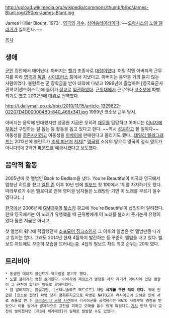http://upload.wikimedia.org/wikipedia/commons/thumb/b/bc/James-Blunt.jpg/250px-James-Blunt.jpg

James Hillier Blount. 1973-. [[영국]]의 [[가수]]. [[싱어송라이터]]이다. ~~[[오아시스]]의 [[노엘 갤러거]]가 싫어한다.~~

[[목차]]
== 생애 ==
[[군인]] 집안에서 태어났다. 아버지는 [[헬기]] 조종사로 [[대령]]이었다. 어릴 적엔 아버지의 근무지를 따라 [[영국]]과 [[독일]], [[사이프러스]] 등에서 지냈다고. 아버지는 음악을 거의 듣지 않는 사람이었다. 블런트는 군 장학금을 받아 대학에 다녔고 1996년에 졸업하여 [영국육군사관학교|샌드허스트]에 들어가 [[장교]]로 [[임관]]하였다. [[근위대]]에서 근무하다 [[코소보]]에 파병되기도 했고 2002년에 [[대위]]로 전역했다.

http://i.dailymail.co.uk/i/pix/2010/11/15/article-1329822-02207D4D000004B0-840_468x341.jpg
1999년 코소보 근무 당시.

아버지는 음악에 반대했지만 성공한 지금은 오히려 [[재무]]를 담당하고 어머니는 [[이비자]]에 [[부동산]] 구입하는 걸 돕는 등 활동을 돕고 있다고 한다. ~~역시 [[성공]]하고 볼 일이다~~ 여동생을 [[결혼]]시키려고 여동생을 [[이베이]]에 판매한다고 올리기도 했다...[[데일리 텔레그래프]]는 2012년에 블런트가 [[조세 피난처]] [[저지]][* [[영국]][[왕]] 소유의 땅으로 영국의 정식 영토가 아니다!]에 2백만 [[파운드]]를 예금시켰다고 보도했다.

== 음악적 활동 ==
2005년에 첫 앨범인 Back to Bedlam을 냈다. You're Beautiful이 미국과 영국에서 엄청난 히트를 쳤고 [[엘튼 존]] 이후 10년 만에 [[빌보드]] 핫 100에서 1위를 차지하기도 했다. 따라부르기 쉬운 멜로디로 인해 영미권 남자들은 노래방만 가면 이 노래를 부르기 일수였다고(...)

[[한국]]에선 2006년에 [[GM대우]]의 [[토스카]] 광고에 You're Beautiful이 삽입되어 알려졌다.한때 영국에서는 이 노래가 유행했을 때 근위병에게 이 노래를 불러서 웃기는게 유행이었다.물론 지금은 아니고.

첫 앨범이 워낙에 탁월했던지 [[소포모어 징크스]]인지 그 이후의 앨범은 첫 앨범만큼 나가고 있지는 않다. 그래도 2014년 현재 4집까지 발간하는 등 꾸준히 앨범을 내고 있다. 빌보드 차트에도 꾸준히 모습을 드러내는중. 4집의 빌보드 차트 최고 순위는 20위 였다.
== 트리비아 ==
 * 동생인 데이지 블런트가 백보컬을 맡기도 했다.
 * [[노엘 갤러거]]가 엄청 싫어한다. 이비자에 제임스가 별장을 사자 자기가 이비자에 있던 별장이 그 근처에 있다는 이유로 팔아버렸다.
 * 잘 알려지지는 않았지만, [스타니슬라프 페트로프] 처럼 '''세계를 구한 적이 있다.''' 위에 언급된 [코소보 전쟁] 파병 당시 평화유지군으로 파병된 NATO군과 러시아군이 오해로 인해 서로 충돌할 뻔 한 [http://en.wikipedia.org/wiki/Incident_at_Pristina_airport 프리스티나 공항 사건]에서 러시아군을 공격하라는 NATO 사령부의 명령을 받았으나 이를 씹어서 결과적으로 교전을 피하고 오해를 풀수 있게 되었다고.[http://news.naver.com/main/read.nhn?mode=LSD&mid=sec&sid1=104&oid=003&aid=0003536582 기사] 만약 당시 교전이 벌어졌다면 [제3차 세계대전]이 실제로 발발할 수도 있었다!
